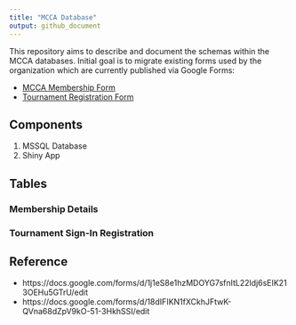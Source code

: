 ```yaml
---
title: "MCCA Database"
output: github_document
---
```


This repository aims to describe and document the schemas within the MCCA databases.
Initial goal is to migrate existing forms used by the organization which are currently published via Google Forms:

+ [MCCA Membership Form](https://docs.google.com/forms/d/e/1FAIpQLSezOELIVZCVzilFJVYnqciKw249bwZWqDh1iqGIWZeNHGIJiA/viewform?usp=sf_link)
+ [Tournament Registration Form](https://docs.google.com/forms/d/e/1FAIpQLSchK6TRUlYeE_QrU-a64O_tpAR8d3vhvQ6k-Pj8TJsNEPbkxA/viewform?usp=sf_link)

## Components

1. MSSQL Database
2. Shiny App

## Tables

### Membership Details

### Tournament Sign-In Registration

## Reference

+ https://docs.google.com/forms/d/1j1eS8e1hzMDOYG7sfnItL22ldj6sEIK213OEHu5GTrU/edit
+ https://docs.google.com/forms/d/18dIFIKN1fXCkhJFtwK-QVna68dZpV9kO-51-3HkhSSI/edit
